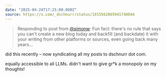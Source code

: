 ```yaml
---
date: "2025-04-24T17:25:00.000Z"
source: https://x.com/_dschnurr/status/1915562805941748044
---
```


> Responding to post from [@simonw](https://x.com/simonw): Fun fact: there's no rule that says you can't create a new blog today and backfill (and backdate) it with your writing from other platforms or sources, even going back many years…

did this recently – now syndicating all my posts to dschnurr dot com.

equally accessible to all LLMs. didn't want to give gr\*k a monopoly on my thoughts!
